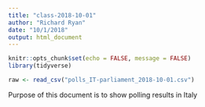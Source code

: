 ```yaml
---
title: "class-2018-10-01"
author: "Richard Ryan"
date: "10/1/2018"
output: html_document
---
```


```r
knitr::opts_chunk$set(echo = FALSE, message = FALSE)
library(tidyverse)
```

```r
raw <- read_csv("polls_IT-parliament_2018-10-01.csv")
```

Purpose of this document is to show polling results in Italy
